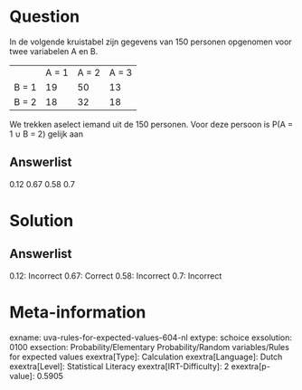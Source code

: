 Question
========

In de volgende kruistabel zijn gegevens van 150 personen opgenomen voor
twee variabelen A en B.

  ------- ------- ------- -------
          A = 1   A = 2   A = 3
  B = 1   19      50      13
  B = 2   18      32      18
  ------- ------- ------- -------

We trekken aselect iemand uit de 150 personen. Voor deze persoon is P(A
= 1 ∪ B = 2) gelijk aan

Answerlist
----------

0.12
0.67
0.58
0.7

Solution
========

Answerlist
----------

0.12: Incorrect
0.67: Correct
0.58: Incorrect
0.7: Incorrect

Meta-information
================
exname: uva-rules-for-expected-values-604-nl
extype: schoice
exsolution: 0100
exsection: Probability/Elementary Probability/Random variables/Rules for expected values
exextra[Type]: Calculation
exextra[Language]: Dutch
exextra[Level]: Statistical Literacy
exextra[IRT-Difficulty]: 2
exextra[p-value]: 0.5905
